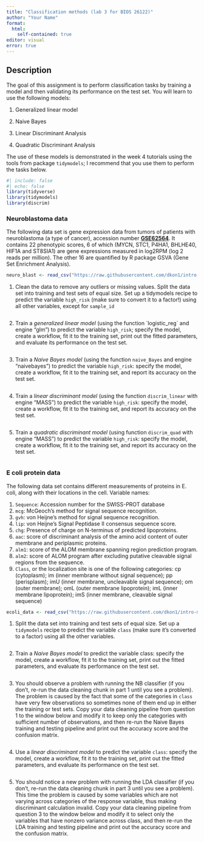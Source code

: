 ```yaml
---
title: "Classification methods (lab 3 for BIOS 26122)"
author: "Your Name"
format: 
  html:
    self-contained: true
editor: visual
error: true
---
```


## Description

The goal of this assignment is to perform classification tasks by training a model and then validating its performance on the test set. You will learn to use the following models:

1.  Generalized linear model

2.  Naive Bayes

3.  Linear Discriminant Analysis

4.  Quadratic Discriminant Analysis

The use of these models is demonstrated in the week 4 tutorials using the tools from package `tidymodels`; I recommend that you use them to perform the tasks below.

```r
#| include: false
#| echo: false
library(tidyverse)
library(tidymodels)
library(discrim)
```

### Neuroblastoma data

The following data set is gene expression data from tumors of patients with neuroblastoma (a type of cancer), accession number [**GSE62564**](https://www.ncbi.nlm.nih.gov/geo/query/acc.cgi?acc=GSE62564). It contains 22 phenotypic scores, 6 of which (MYCN, STC1, P4HA1, BHLHE40, HIF1A and ST8SIA1) are gene expressions measured in log2RPM (log 2 reads per million). The other 16 are quantified by R package GSVA (Gene Set Enrichment Analysis).

```r
neuro_blast <- read_csv("https://raw.githubusercontent.com/dkon1/intro-ml-bio/main/labs/data/r2_gse62564_GSVA_Metadata_selected.csv")
```

1.  Clean the data to remove any outliers or missing values. Split the data set into training and test sets of equal size. Set up a tidymodels recipe to predict the variable `high_risk` (make sure to convert it to a factor!) using all other variables, except for `sample_id`

    ```r

    ```

2.  Train a *generalized linear model* (using the function \`logistic_reg\` and engine "glm") to predict the variable `high_risk`; specify the model, create a workflow, fit it to the training set, print out the fitted parameters, and evaluate its performance on the test set.

```r

```

3.  Train a *Naive Bayes model* (using the function `naive_Bayes` and engine "naivebayes") to predict the variable `high_risk`: specify the model, create a workflow, fit it to the training set, and report its accuracy on the test set.

    ```r


    ```

4.  Train a *linear discriminant model* (using the function `discrim_linear` with engine "MASS") to predict the variable `high_risk`: specify the model, create a workflow, fit it to the training set, and report its accuracy on the test set.

    ```r

    ```

5.  Train a *quadratic discriminant model* (using function `discrim_quad` with engine "MASS") to predict the variable `high_risk`: specify the model, create a workflow, fit it to the training set, and report its accuracy on the test set.

```r
 
```

### E coli protein data

The following data set contains different measurements of proteins in E. coli, along with their locations in the cell. Variable names:

1.  `Sequence`: Accession number for the SWISS-PROT database
2.  `mcg`: McGeoch's method for signal sequence recognition.
3.  `gvh`: von Heijne's method for signal sequence recognition.
4.  `lip`: von Heijne's Signal Peptidase II consensus sequence score.
5.  `chg`: Presence of charge on N-terminus of predicted lipoproteins.
6.  `aac`: score of discriminant analysis of the amino acid content of outer membrane and periplasmic proteins.
7.  `alm1`: score of the ALOM membrane spanning region prediction program.
8.  `alm2`: score of ALOM program after excluding putative cleavable signal regions from the sequence.
9.  `Class`, or the localization site is one of the following categories: cp (cytoplasm); im (inner membrane without signal sequence); pp (perisplasm); imU (inner membrane, uncleavable signal sequence); om (outer membrane); omL (outer membrane lipoprotein); imL (inner membrane lipoprotein); imS (inner membrane, cleavable signal sequence)

```r
ecoli_data <- read_csv("https://raw.githubusercontent.com/dkon1/intro-ml-bio/refs/heads/main/labs/data/ecoli.csv")
```

1.  Split the data set into training and test sets of equal size. Set up a `tidymodels` recipe to predict the variable `class` (make sure it's converted to a factor) using all the other variables.

```r


```

2.  Train a *Naive Bayes model* to predict the variable class: specify the model, create a workflow, fit it to the training set, print out the fitted parameters, and evaluate its performance on the test set.

```r

```

3.  You should observe a problem with running the NB classifier (if you don't, re-run the data cleaning chunk in part 1 until you see a problem). The problem is caused by the fact that some of the categories in `class` have very few observations so sometimes none of them end up in either the training or test sets. Copy your data cleaning pipeline from question 1 to the window below and modify it to keep only the categories with sufficient number of observations, and then re-run the Naive Bayes training and testing pipeline and print out the accuracy score and the confusion matrix.

    ```r

    ```

4.  Use a *linear discriminant model* to predict the variable `class`: specify the model, create a workflow, fit it to the training set, print out the fitted parameters, and evaluate its performance on the test set.

    ```r

    ```

5.  You should notice a new problem with running the LDA classifier (if you don't, re-run the data cleaning chunk in part 3 until you see a problem). This time the problem is caused by some variables which are not varying across categories of the response variable, thus making discriminant calculation invalid. Copy your data cleaning pipeline from question 3 to the window below and modify it to select only the variables that have nonzero variance across class, and then re-run the LDA training and testing pipeline and print out the accuracy score and the confusion matrix.

```r

```

